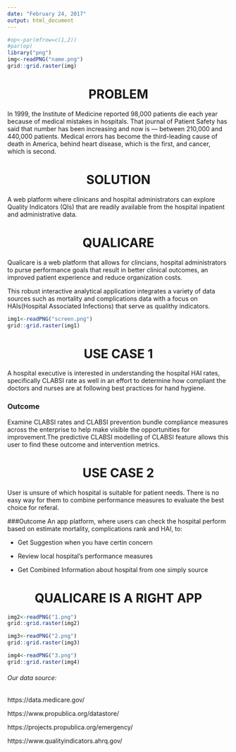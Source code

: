 ```yaml
---
date: "February 24, 2017"
output: html_document
---
```




```r
#op<-par(mfrow=c(1,2))
#par(op)
library("png")
img<-readPNG("name.png")
grid::grid.raster(img)

```

<center> <h1>PROBLEM</h1> </center>
In 1999, the Institute of Medicine reported 98,000 patients die each year because of medical mistakes in hospitals. That journal of Patient Safety has said that number has been increasing and now is — between 210,000 and 440,000 patients. Medical errors has become the third-leading cause of death in America, behind heart disease, which is the first, and cancer, which is second.



<center> <h1>SOLUTION</h1> </center>

A web platform where clinicans and hospital administrators can explore Quality Indicators (QIs) that are readily available from the hospital inpatient and administrative data. 


<center> <h1>QUALICARE</h1> </center>

Qualicare is a web platform that allows for clincians, hospital administrators to purse performance goals that result in better clinical outcomes, an improved patient experience and reduce organization costs.

This robust interactive analytical application integrates a variety of data sources such as mortality and complications data with a focus on HAIs(Hospital Associated Infections) that serve as qualithy indicators.


```r
img1<-readPNG("screen.png")
grid::grid.raster(img1)
```


<center> <h1>USE CASE 1</h1> </center>

A hospital executive is interested in understanding the hospital HAI rates, specifically CLABSI rate as well in an effort to determine how compliant the doctors and nurses are at following best practices for hand hygiene. 


### Outcome
Examine CLABSI rates and CLABSI prevention bundle compliance measures across the enterprise to help make visible the opportunities for improvement.The predictive CLABSI modelling of CLABSI feature allows this user to find these outcome and intervention metrics.

<center> <h1>USE CASE 2</h1> </center>
User is unsure of which hospital is suitable for patient needs. There is no easy way for them to combine performance measures to evaluate the best choice for referal.

###Outcome
An app platform, where users can check the hospital perform based on estimate mortality, complications rank and HAI, to:

* Get Suggestion when you have certin concern

* Review local hospital's performance measures

* Get Combined Information about hospital from one simply source

<center> <h1>QUALICARE IS A RIGHT APP</h1> </center>


```r
img2<-readPNG("1.png")
grid::grid.raster(img2)
```


```r
img3<-readPNG("2.png")
grid::grid.raster(img3)
```

```r
img4<-readPNG("3.png")
grid::grid.raster(img4)
```


###### Our data source:
https://data.medicare.gov/

https://www.propublica.org/datastore/

https://projects.propublica.org/emergency/

https://www.qualityindicators.ahrq.gov/

